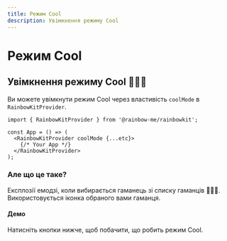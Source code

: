 ```yaml
---
title: Режим Cool
description: Увімкнення режиму Cool
---
```


# Режим Cool

## Увімкнення режиму Cool 🌈🌈🌈

Ви можете увімкнути режим Cool через властивість `coolMode` в `RainbowKitProvider`.

```tsx
import { RainbowKitProvider } from '@rainbow-me/rainbowkit';

const App = () => (
  <RainbowKitProvider coolMode {...etc}>
    {/* Your App */}
  </RainbowKitProvider>
);
```

### Але що це таке?

Експлозії емодзі, коли вибирається гаманець зі списку гаманців 🌈🌈🌈. Використовується іконка обраного вами гаманця.

#### Демо

Натисніть кнопки нижче, щоб побачити, що робить режим Cool.

<CoolMode />

